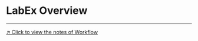 # LabEx Overview

---


<Whimsical diagramId="FZPePCQHV7Qk9Jk226SQKC" aspectRatio="16:9" />

[↗ Click to view the notes of Workflow](https://whimsical.com/labex-design-FZPePCQHV7Qk9Jk226SQKC)
